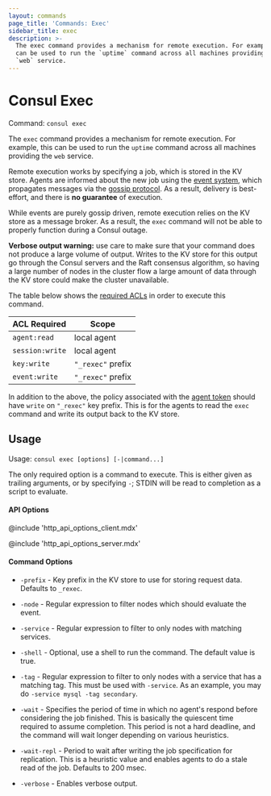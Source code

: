 ```yaml
---
layout: commands
page_title: 'Commands: Exec'
sidebar_title: exec
description: >-
  The exec command provides a mechanism for remote execution. For example, this
  can be used to run the `uptime` command across all machines providing the
  `web` service.
---
```


# Consul Exec

Command: `consul exec`

The `exec` command provides a mechanism for remote execution. For example,
this can be used to run the `uptime` command across all machines providing
the `web` service.

Remote execution works by specifying a job, which is stored in the KV store.
Agents are informed about the new job using the [event system](/commands/event),
which propagates messages via the [gossip protocol](/docs/internals/gossip).
As a result, delivery is best-effort, and there is **no guarantee** of execution.

While events are purely gossip driven, remote execution relies on the KV store
as a message broker. As a result, the `exec` command will not be able to
properly function during a Consul outage.

**Verbose output warning:** use care to make sure that your command does not
produce a large volume of output. Writes to the KV store for this output go
through the Consul servers and the Raft consensus algorithm, so having a large
number of nodes in the cluster flow a large amount of data through the KV store
could make the cluster unavailable.

The table below shows the [required ACLs](/api#authentication) in order to
execute this command.

| ACL Required    | Scope             |
| --------------- | ----------------- |
| `agent:read`    | local agent       |
| `session:write` | local agent       |
| `key:write`     | `"_rexec"` prefix |
| `event:write`   | `"_rexec"` prefix |

In addition to the above, the policy associated with the [agent token](https://www.consul.io/docs/security/acl/acl-system#acl-agent-token) should have `write` on `"_rexec"` key prefix. This is for the agents to read the `exec` command and write its output back to the KV store.

## Usage

Usage: `consul exec [options] [-|command...]`

The only required option is a command to execute. This is either given
as trailing arguments, or by specifying `-`; STDIN will be read to
completion as a script to evaluate.

#### API Options

@include 'http_api_options_client.mdx'

@include 'http_api_options_server.mdx'

#### Command Options

- `-prefix` - Key prefix in the KV store to use for storing request data.
  Defaults to `_rexec`.

- `-node` - Regular expression to filter nodes which should evaluate the event.

- `-service` - Regular expression to filter to only nodes with matching services.

- `-shell` - Optional, use a shell to run the command. The default value is true.

- `-tag` - Regular expression to filter to only nodes with a service that has
  a matching tag. This must be used with `-service`. As an example, you may
  do `-service mysql -tag secondary`.

- `-wait` - Specifies the period of time in which no agent's respond before considering
  the job finished. This is basically the quiescent time required to assume completion.
  This period is not a hard deadline, and the command will wait longer depending on
  various heuristics.

- `-wait-repl` - Period to wait after writing the job specification for replication.
  This is a heuristic value and enables agents to do a stale read of the job. Defaults
  to 200 msec.

- `-verbose` - Enables verbose output.
